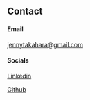 ## Contact

#### Email

[jennytakahara@gmail.com](mailto:jennytakahara@gmail.com)

#### Socials

[Linkedin](https://www.linkedin.com/in/ehime-takahara/)

[Github](https://github.com/jtkabenni)
